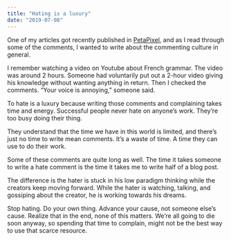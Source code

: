 ```yaml
---
title: "Hating is a luxury"
date: "2019-07-08"
---
```


One of my articles got recently published in [PetaPixel](https://petapixel.com/2019/07/06/a-guide-to-overcoming-fear-in-street-photography-and-in-life/), and as I read through some of the comments, I wanted to write about the commenting culture in general.

I remember watching a video on Youtube about French grammar. The video was around 2 hours. Someone had voluntarily put out a 2-hour video giving his knowledge without wanting anything in return. Then I checked the comments. “Your voice is annoying,” someone said.

To hate is a luxury because writing those comments and complaining takes time and energy. Successful people never hate on anyone’s work. They’re too busy doing their thing.

They understand that the time we have in this world is limited, and there’s just no time to write mean comments. It’s a waste of time. A time they can use to do their work.

Some of these comments are quite long as well. The time it takes someone to write a hate comment is the time it takes me to write half of a blog post.

The difference is the hater is stuck in his low paradigm thinking while the creators keep moving forward. While the hater is watching, talking, and gossiping about the creator, he is working towards his dreams.

Stop hating. Do your own thing. Advance your cause, not someone else’s cause. Realize that in the end, none of this matters. We’re all going to die soon anyway, so spending that time to complain, might not be the best way to use that scarce resource.
